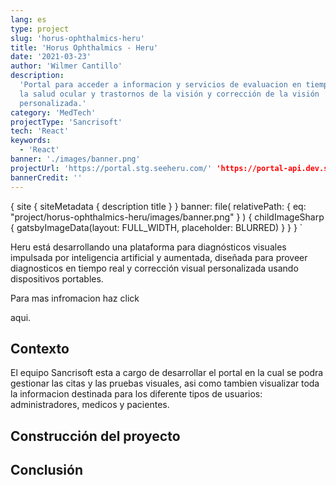 ```yaml
---
lang: es
type: project
slug: 'horus-ophthalmics-heru'
title: 'Horus Ophthalmics - Heru'
date: '2021-03-23'
author: 'Wilmer Cantillo'
description:
  'Portal para acceder a informacion y servicios de evaluacion en tiempo real de
  la salud ocular y trastornos de la visión y corrección de la visión
  personalizada.'
category: 'MedTech'
projectType: 'Sancrisoft'
tech: 'React'
keywords:
  - 'React'
banner: './images/banner.png'
projectUrl: 'https://portal.stg.seeheru.com/' 'https://portal-api.dev.seeheru.com/explorer/#/'
bannerCredit: ''
---
```


  {
    site {
      siteMetadata {
        description
        title
      }
    }
    banner: file(
      relativePath: { eq: "project/horus-ophthalmics-heru/images/banner.png" }
    ) {
      childImageSharp {
        gatsbyImageData(layout: FULL_WIDTH, placeholder: BLURRED)
      }
    }
  }
`

<!--
https://www.seeheru.com/technology/
https://portal-api.stg.seeheru.com/explorer/
https://portal.stg.seeheru.com/
-->

Heru está desarrollando una plataforma para diagnósticos visuales impulsada por
inteligencia artificial y aumentada, diseñada para proveer diagnosticos en
tiempo real y corrección visual personalizada usando dispositivos portables.

Para mas infromacion haz click

<Link href="https://www.seeheru.com/technology/">aqui</Link>.

## Contexto

El equipo Sancrisoft esta a cargo de desarrollar el portal en la cual se podra
gestionar las citas y las pruebas visuales, asi como tambien visualizar toda la
informacion destinada para los diferente tipos de usuarios: administradores,
medicos y pacientes.

## Construcción del proyecto

## Conclusión
